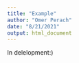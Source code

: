 ```yaml
---
title: "Example"
author: "Omer Perach"
date: "8/21/2021"
output: html_document
---
```


In delelopment:)